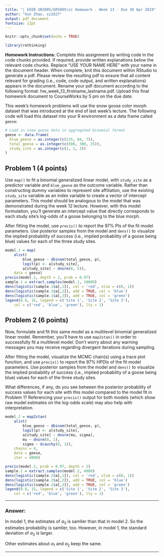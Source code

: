 ```yaml
---
title: "| EEEB UN3005/GR5005\n| Homework - Week 13 - Due 30 Apr 2019"
author: "Xun Zhao, xz2827"
output: pdf_document
fontsize: 12pt
---
```


```r

knitr::opts_chunk$set(echo = TRUE)

library(rethinking)
```


**Homework Instructions:** Complete this assignment by writing code in the code chunks provided. If required, provide written explanations below the relevant code chunks. Replace "USE YOUR NAME HERE" with your name in the document header. When complete, knit this document within RStudio to generate a pdf. Please review the resulting pdf to ensure that all content relevant for grading (i.e., code, code output, and written explanations) appears in the document. Rename your pdf document according to the following format: hw_week_13_firstname_lastname.pdf. Upload this final homework document to CourseWorks by 5 pm on the due date.  
  
  
This week's homework problems will use the snow goose color morph dataset that was introduced at the end of last week's lecture. The following code will load this dataset into your R environment as a data frame called `geese`:

```r

# Load in snow goose data in aggregated binomial format
geese <- data.frame(
  blue_geese = as.integer(c(215, 84, 7)),
  total_geese = as.integer(c(500, 300, 25)),
  study_site = as.integer(c(1, 2, 3))
)
```


## Problem 1 (4 points)

Use `map()` to fit a binomial generalized linear model, with `study_site` as a predictor variable and `blue_geese` as the outcome variable. Rather than constructing dummy variables to represent site affiliation, use the existing `study_site` variable as an index variable to create a vector of intercept parameters. This model should be analogous to the model that was demonstrated during the week 12 lecture. However, with this model formulation, you'll generate an intercept value that directly corresponds to each study site's log-odds of a goose belonging to the blue morph.

After fitting the model, use `precis()` to report the 97% PIs of the fit model parameters. Use posterior samples from the model and `dens()` to visualize the implied probability of success (i.e., implied probability of a goose being blue) values for each of the three study sites.

```r
model.1 = map(
	alist(
		blue_geese ~ dbinom(total_geese, p),
		logit(p) <- a[study_site],
		a[study_site] ~ dnorm(0, 5)),
	data = geese)
precis(model.1, depth = 2, prob = 0.97)
sample.1 = extract.samples(model.1, 10000)
dens(logistic(sample.1$a[,1]), col = 'red', xlim = c(0, 1))
dens(logistic(sample.1$a[,2]), add = TRUE, col = 'blue')
dens(logistic(sample.1$a[,3]), add = TRUE, col = 'green')
legend(0.8, 15, legend = c('Site 1', 'Site 2', 'Site 3'), 
	col = c('red', 'blue', 'green'), lty = 1)
```


## Problem 2 (6 points)

Now, formulate and fit this same model as a multilevel binomial generalized linear model. Remember, you'll have to use `map2stan()` in order to successfully fit a multilevel model. Don't worry about any warning messages you may receive regarding divergent iterations during sampling.

After fitting the model, visualize the MCMC chain(s) using a trace plot function, and use `precis()` to report the 97% HPDIs of the fit model parameters. Use posterior samples from the model and `dens()` to visualize the implied probability of success (i.e., implied probability of a goose being blue) values for each of the three study sites.

What differences, if any, do you see between the posterior probability of success values for each site with this model compared to the model fit in Problem 1? Referencing your `precis()` output for both models (which show raw model estimates on the log-odds scale) may also help with interpretation.

```r
model.2 = map2stan(
	alist(
		blue_geese ~ dbinom(total_geese, p),
		logit(p) <- a[study_site],
		a[study_site] ~ dnorm(mu, sigma),
		mu ~ dnorm(0, 1),
		sigma ~ dcauchy(0, 1)),
	chains = 4,
	data = geese,
	iter = 4000)
```
```r
precis(model.2, prob = 0.97, depth = 2)
sample.2 = extract.samples(model.2, 4000)
dens(logistic(sample.2$a[,1]), col = 'red', xlim = c(0, 1))
dens(logistic(sample.2$a[,2]), add = TRUE, col = 'blue')
dens(logistic(sample.2$a[,3]), add = TRUE, col = 'green')
legend(0.8, 15, legend = c('Site 1', 'Site 2', 'Site 3'), 
	col = c('red', 'blue', 'green'), lty = 1)
```

---

### Answer:

In model 1, the estimates of $a_3$ is samller than that in model 2. So the estimates probability is samller, too. However, in model 1, the standard deviation of $a_3$ is larger. 

Other estimates about $a_1$ and $a_2$ keep the same. 

---
